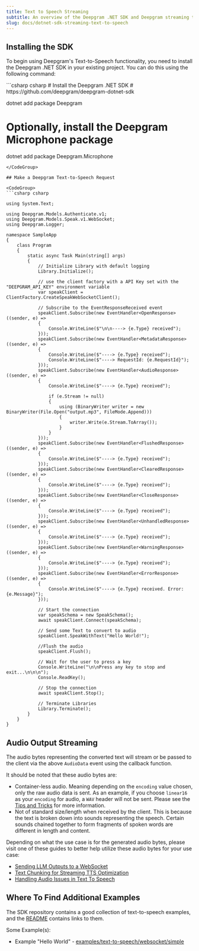 ```yaml
---
title: Text to Speech Streaming
subtitle: An overview of the Deepgram .NET SDK and Deepgram streaming text-to-speech.
slug: docs/dotnet-sdk-streaming-text-to-speech
---
```



## Installing the SDK

To begin using Deepgram's Text-to-Speech functionality, you need to install the Deepgram .NET SDK in your existing project. You can do this using the following command:

<CodeGroup>
  ```csharp csharp
  # Install the Deepgram .NET SDK
  # https://github.com/deepgram/deepgram-dotnet-sdk

  dotnet add package Deepgram

  # Optionally, install the Deepgram Microphone package
  dotnet add package Deepgram.Microphone
  ```
</CodeGroup>

## Make a Deepgram Text-to-Speech Request

<CodeGroup>
  ```csharp csharp

  using System.Text;

  using Deepgram.Models.Authenticate.v1;
  using Deepgram.Models.Speak.v1.WebSocket;
  using Deepgram.Logger;

  namespace SampleApp
  {
      class Program
      {
          static async Task Main(string[] args)
          {
              // Initialize Library with default logging
              Library.Initialize();
            
              // use the client factory with a API Key set with the "DEEPGRAM_API_KEY" environment variable
              var speakClient = ClientFactory.CreateSpeakWebSocketClient();

              // Subscribe to the EventResponseReceived event
              speakClient.Subscribe(new EventHandler<OpenResponse>((sender, e) =>
              {
                  Console.WriteLine($"\n\n----> {e.Type} received");
              }));
              speakClient.Subscribe(new EventHandler<MetadataResponse>((sender, e) =>
              {
                  Console.WriteLine($"----> {e.Type} received");
                  Console.WriteLine($"----> RequestId: {e.RequestId}");
              }));
              speakClient.Subscribe(new EventHandler<AudioResponse>((sender, e) =>
              {
                  Console.WriteLine($"----> {e.Type} received");

                  if (e.Stream != null)
                  {
                      using (BinaryWriter writer = new BinaryWriter(File.Open("output.mp3", FileMode.Append)))
                      {
                          writer.Write(e.Stream.ToArray());
                      }
                  }
              }));
              speakClient.Subscribe(new EventHandler<FlushedResponse>((sender, e) =>
              {
                  Console.WriteLine($"----> {e.Type} received");
              }));
              speakClient.Subscribe(new EventHandler<ClearedResponse>((sender, e) =>
              {
                  Console.WriteLine($"----> {e.Type} received");
              }));
              speakClient.Subscribe(new EventHandler<CloseResponse>((sender, e) =>
              {
                  Console.WriteLine($"----> {e.Type} received");
              }));
              speakClient.Subscribe(new EventHandler<UnhandledResponse>((sender, e) =>
              {
                  Console.WriteLine($"----> {e.Type} received");
              }));
              speakClient.Subscribe(new EventHandler<WarningResponse>((sender, e) =>
              {
                  Console.WriteLine($"----> {e.Type} received");
              }));
              speakClient.Subscribe(new EventHandler<ErrorResponse>((sender, e) =>
              {
                  Console.WriteLine($"----> {e.Type} received. Error: {e.Message}");
              }));

              // Start the connection
              var speakSchema = new SpeakSchema();
              await speakClient.Connect(speakSchema);

              // Send some Text to convert to audio
              speakClient.SpeakWithText("Hello World!");

              //Flush the audio
              speakClient.Flush();

              // Wait for the user to press a key
              Console.WriteLine("\n\nPress any key to stop and exit...\n\n\n");
              Console.ReadKey();

              // Stop the connection
              await speakClient.Stop();

              // Terminate Libraries
              Library.Terminate();
          }
      }
  }
  ```
</CodeGroup>

## Audio Output Streaming

The audio bytes representing the converted text will stream or be passed to the client via the above `AudioData` event using the callback function.

It should be noted that these audio bytes are:

* Container-less audio. Meaning depending on the `encoding` value chosen, only the raw audio data is sent. As an example, if you choose `linear16` as your `encoding` for audio, a `WAV` header will not be sent. Please see the [Tips and Tricks](/docs/handling-audio-issues-in-text-to-speech) for more information.
* Not of standard size/length when received by the client. This is because the text is broken down into sounds representing the speech. Certain sounds chained together to form fragments of spoken words are different in length and content.

Depending on what the use case is for the generated audio bytes, please visit one of these guides to better help utilize these audio bytes for your use case:

* [Sending LLM Outputs to a WebSocket](/docs/send-llm-outputs-to-the-tts-web-socket)
* [Text Chunking for Streaming TTS Optimization](/docs/text-chunking-for-tts-streaming-optimization)
* [Handling Audio Issues in Text To Speech](/docs/handling-audio-issues-in-text-to-speech)

## Where To Find Additional Examples

The SDK repository contains a good collection of text-to-speech examples, and the [README](https://github.com/deepgram/deepgram-dotnet-sdk/blob/main/README.md) contains links to them.

Some Example(s):

* Example "Hello World" - [examples/text-to-speech/websocket/simple](https://github.com/deepgram/deepgram-dotnet-sdk/tree/main/examples/text-to-speech/websocket/simple)
